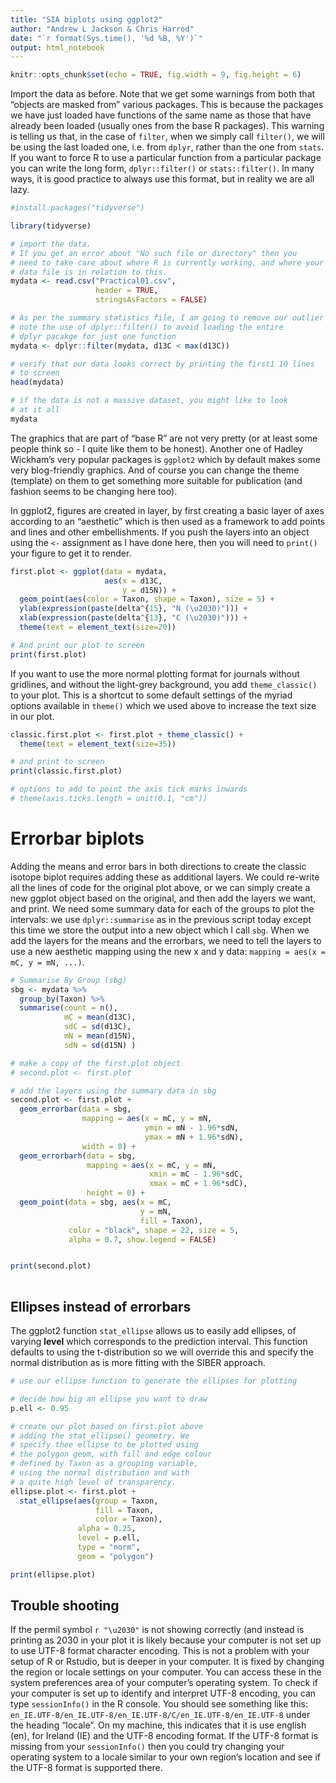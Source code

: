 ```yaml
---
title: "SIA biplots using ggplot2"
author: "Andrew L Jackson & Chris Harrod"
date: "`r format(Sys.time(), '%d %B, %Y')`"
output: html_notebook
---
```


```r
knitr::opts_chunk$set(echo = TRUE, fig.width = 9, fig.height = 6)
```

Import the data as before. Note that we get some warnings from both that "objects are masked from" various packages. This is because the packages we have just loaded have functions of the same name as those that have already been loaded (usually ones from the base R packages). This warning is telling us that, in the case of `filter`, when we simply call `filter()`, we will be using the last loaded one, i.e. from `dplyr`, rather than the one from `stats`. If you want to force R to use a particular function from a particular package you can write the long form, `dplyr::filter()` or `stats::filter()`. In many ways, it is good practice to always use this format, but in reality we are all lazy.

```r

#install.packages("tidyverse")

library(tidyverse)

# import the data. 
# If you get an error about "No such file or directory" then you 
# need to take care about where R is currently working, and where your 
# data file is in relation to this.
mydata <- read.csv("Practical01.csv", 
                   header = TRUE, 
                   stringsAsFactors = FALSE)

# As per the summary statistics file, I am going to remove our outlier
# note the use of dplyr::filter() to avoid loading the entire 
# dplyr pacakge for just one function
mydata <- dplyr::filter(mydata, d13C < max(d13C))

# verify that our data looks correct by printing the first1 10 lines
# to screen
head(mydata)

# if the data is not a massive dataset, you might like to look  
# at it all
mydata
```

The graphics that are part of "base R" are not very pretty (or at least some people think so - I quite like them to be honest). Another one of Hadley Wickham's very popular packages is `ggplot2` which by default makes some very blog-friendly graphics. And of course you can change the theme (template) on them to get something more suitable for publication (and fashion seems to be changing here too).

In ggplot2, figures are created in layer, by first creating a basic layer of axes according to an "aesthetic" which is then used as a framework to add points and lines and other embellishments. If you push the layers into an object using the `<-` assignment as I have done here, then you will need to `print()` your figure to get it to render.

```r

first.plot <- ggplot(data = mydata, 
                     aes(x = d13C, 
                         y = d15N)) + 
  geom_point(aes(color = Taxon, shape = Taxon), size = 5) +
  ylab(expression(paste(delta^{15}, "N (\u2030)"))) +
  xlab(expression(paste(delta^{13}, "C (\u2030)"))) + 
  theme(text = element_text(size=20))

# And print our plot to screen
print(first.plot)

```

If you want to use the more normal plotting format for journals without gridlines, and without the light-grey background, you add `theme_classic()` to your plot. This is a shortcut to some default settings of the myriad options available in `theme()` which we used above to increase the text size in our plot.

```r

classic.first.plot <- first.plot + theme_classic() + 
  theme(text = element_text(size=35))

# and print to screen
print(classic.first.plot)

# options to add to point the axis tick marks inwards
# theme(axis.ticks.length = unit(0.1, "cm"))
```


# Errorbar biplots

Adding the means and error bars in both directions to create the classic isotope biplot requires adding these as additional layers. We could re-write all the lines of code for the original plot above, or we can simply create a new ggplot object based on the original, and then add the layers we want, and print. We need some summary data for each of the groups to plot the intervals: we use `dplyr::summarise` as in the previous script today except this time we store the output into a new object which I call `sbg`. When we add the layers for the means and the errorbars, we need to tell the layers to use a new aesthetic mapping using the new x and y data: `mapping = aes(x = mC, y = mN, ...)`.

```r

# Summarise By Group (sbg)
sbg <- mydata %>% 
  group_by(Taxon) %>% 
  summarise(count = n(),
            mC = mean(d13C), 
            sdC = sd(d13C), 
            mN = mean(d15N), 
            sdN = sd(d15N) )

# make a copy of the first.plot object
# second.plot <- first.plot

# add the layers using the summary data in sbg
second.plot <- first.plot +
  geom_errorbar(data = sbg, 
                mapping = aes(x = mC, y = mN,
                              ymin = mN - 1.96*sdN, 
                              ymax = mN + 1.96*sdN), 
                width = 0) +
  geom_errorbarh(data = sbg, 
                 mapping = aes(x = mC, y = mN,
                               xmin = mC - 1.96*sdC,
                               xmax = mC + 1.96*sdC),
                 height = 0) + 
  geom_point(data = sbg, aes(x = mC, 
                             y = mN,
                             fill = Taxon), 
             color = "black", shape = 22, size = 5,
             alpha = 0.7, show.legend = FALSE)


print(second.plot)
  
```

## Ellipses instead of errorbars

The ggplot2 function `stat_ellipse` allows us to easily add ellipses, of varying **level** which corresponds to the prediction interval. This function defaults to using the t-distribution so we will override this and specify the normal distribution as is more fitting with the SIBER approach.  

```r
# use our ellipse function to generate the ellipses for plotting

# decide how big an ellipse you want to draw
p.ell <- 0.95

# create our plot based on first.plot above
# adding the stat_ellipse() geometry. We 
# specify thee ellipse to be plotted using 
# the polygon geom, with fill and edge colour
# defined by Taxon as a grouping variable, 
# using the normal distribution and with 
# a quite high level of transparency.
ellipse.plot <- first.plot + 
  stat_ellipse(aes(group = Taxon, 
                   fill = Taxon, 
                   color = Taxon), 
               alpha = 0.25, 
               level = p.ell,
               type = "norm",
               geom = "polygon")

print(ellipse.plot)

```


## Trouble shooting

If the permil symbol `r "\u2030"` is not showing correctly (and instead is printing as $\text{\u2030}$ in your plot it is likely because your computer is not set up to use UTF-8 format character encoding. This is not a problem with your setup of R or Rstudio, but is deeper in your computer. It is fixed by changing the region or locale settings on your computer. You can access these in the system preferences area of your computer's operating system. To check if your computer is set up to identify and interpret UTF-8 encoding, you can type `sessionInfo()` in the R console. You should see something like this: `en_IE.UTF-8/en_IE.UTF-8/en_IE.UTF-8/C/en_IE.UTF-8/en_IE.UTF-8` under the heading "locale". On my machine, this indicates that it is use english (en), for Ireland (IE) and the UTF-8 encoding format. If the UTF-8 format is missing from your `sessionInfo()` then you could try changing your operating system to a locale similar to your own region's location and see if the UTF-8 format is supported there.




